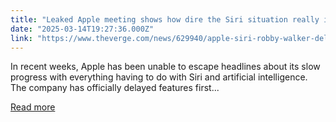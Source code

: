```yaml
---
title: "Leaked Apple meeting shows how dire the Siri situation really is"
date: "2025-03-14T19:27:36.000Z"
link: "https://www.theverge.com/news/629940/apple-siri-robby-walker-delayed-ai-features"
---
```


In recent weeks, Apple has been unable to escape headlines about its slow progress with everything having to do with Siri and artificial intelligence. The company has officially delayed features first...

[Read more](https://www.theverge.com/news/629940/apple-siri-robby-walker-delayed-ai-features)
